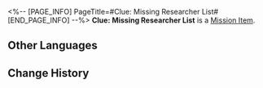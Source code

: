 <%-- [PAGE_INFO]
PageTitle=#Clue: Missing Researcher List#
[END_PAGE_INFO] --%>
{{Item Infobox
|id          = 140326
|image       = Item Clue- Missing Researcher List.png
|type        = Mission Item
|invCategory = Missions
|rarity      = 3
|effect      = 
|description = Arlan compiled a list of victims during the investigation of the spontaneous human body combustion incidents. On the surface, these people have nothing in common with each other, but perceptive ones like Pamela still found subtle connections between them.
}}
'''Clue: Missing Researcher List''' is a [[Mission Item]].

==Other Languages==
{{Other Languages
|en   = Clue: Missing Researcher List
|zhs  = 线索信息·失踪科员名单
|zht  = 線索資訊•失蹤組員名單
|ja   = 手がかり・行方不明になったスタッフのリスト
|ko   = 단서 정보•실종 연구원 명단
|es   = Pista: Lista de los investigadores desaparecidos
|fr   = Indice&nbsp;: Liste de chercheurs
|ru   = Улика: Список пропавших исследователей
|th   = เบาะแส: รายชื่อนักวิจัยที่หายไป
|vi   = Thông Tin Mấu Chốt - Danh Sách Nhà Nghiên Cứu Mất Tích
|de   = Hinweis: Liste der verschwundenen Forscher
|id   = Petunjuk: Daftar Peneliti yang Hilang
|pt   = Pista: Lista de Pesquisadores Desaparecidos
}}

==Change History==
{{Change History|1.6}}